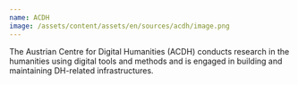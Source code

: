 ```yaml
---
name: ACDH
image: /assets/content/assets/en/sources/acdh/image.png
---
```

The Austrian Centre for Digital Humanities (ACDH) conducts research in the humanities using digital tools and methods and is engaged in building and maintaining DH-related infrastructures.
